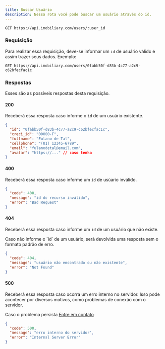 ```yaml
---
title: Buscar Usuário
description: Nessa rota você pode buscar um usuário através do id.
---
```


```http
GET https://api.imobiliary.com/users/:user_id
```

### Requisição
Para realizar essa requisição, deve-se informar um `id` de usuário válido
e assim trazer seus dados. Exemplo:
```http
GET https://api.imobiliary.com/users/0fabb50f-d83b-4c77-a2c9-c62bfecfac1c
```

### Respostas
Esses são as possíveis respostas desta requisição.

#### 200
Receberá essa resposta caso informe o `id` de um usuário existente.

```json
{
  "id": "0fabb50f-d83b-4c77-a2c9-c62bfecfac1c",
  "creci_id": "00000-F",
  "fullname": "Fulano de Tal",
  "cellphone": "(01) 12345-6789",
  "email": "fulanodetal@email.com",
  "avatar": "https://..." // caso tenha
}
```

#### 400
Receberá essa resposta caso informe um `id` de usúario inválido.

```json
{
  "code": 400,
  "message": "id do recurso inválido",
  "error": "Bad Request"
}
```

#### 404
Receberá essa resposta caso informe um `id` de um usuário que não existe.

<Note title="Obs" type="warning">
  Caso não informe o `id` de um usuário, será devolvida uma
  resposta sem o formato padrão de erro.
</Note>

```json
{
  "code": 404,
  "message": "usuário não encontrado ou não existente",
  "error": "Not Found"
}
```

#### 500
Receberá essa resposta caso ocorra um erro interno no servidor.
Isso pode acontecer por diversos motivos, como problemas de conexão com o servidor.

Caso o problema persista [Entre em contato](https://docs.imobiliary.com/contato)
```json
{
  "code": 500,
  "message": "erro interno do servidor",
  "error": "Internal Server Error"
}